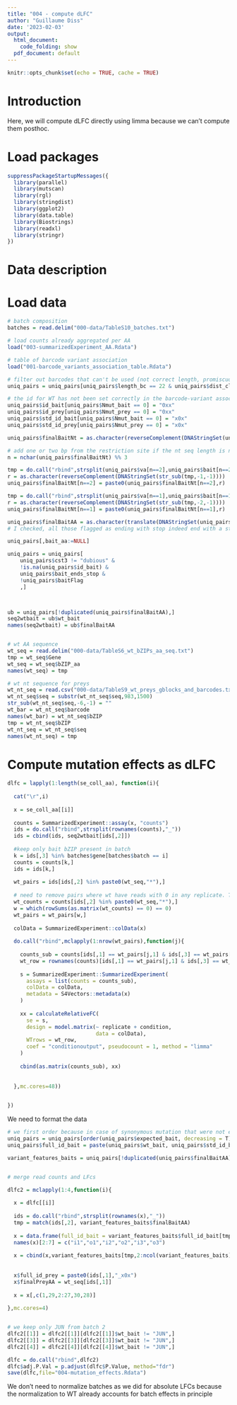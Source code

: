 ```yaml
---
title: "004 - compute dLFC"
author: "Guillaume Diss"
date: '2023-02-03'
output: 
  html_document:
    code_folding: show
  pdf_document: default
---
```


```r
knitr::opts_chunk$set(echo = TRUE, cache = TRUE)
```


# Introduction

Here, we will compute dLFC directly using limma because we can't compute them posthoc.

# Load packages

```r
suppressPackageStartupMessages({
  library(parallel)
  library(mutscan)
  library(rgl)
  library(stringdist)
  library(ggplot2)
  library(data.table)
  library(Biostrings)
  library(readxl)
  library(stringr)
})
```


# Data description




# Load data

```r

# batch composition
batches = read.delim("000-data/TableS10_batches.txt")

# load counts already aggregated per AA
load("003-summarizedExperiment_AA.Rdata")

# table of barcode variant association
load("001-barcode_variants_association_table.Rdata")

# filter out barcodes that can't be used (not correct length, promiscuous or close neighbour)
uniq_pairs = uniq_pairs[uniq_pairs$length_bc == 22 & uniq_pairs$dist_closest_neighbour > 1 & uniq_pairs$Abc == 1,]

# the id for WT has not been set correctly in the barcode-variant association script. Fix it
uniq_pairs$id_bait[uniq_pairs$Nmut_bait == 0] = "0xx"
uniq_pairs$id_prey[uniq_pairs$Nmut_prey == 0] = "0xx"
uniq_pairs$std_id_bait[uniq_pairs$Nmut_bait == 0] = "x0x"
uniq_pairs$std_id_prey[uniq_pairs$Nmut_prey == 0] = "x0x"

uniq_pairs$finalBaitNt = as.character(reverseComplement(DNAStringSet(uniq_pairs$bait)))

# add one or two bp from the restriction site if the nt seq length is not a mutliple of 3
n = nchar(uniq_pairs$finalBaitNt) %% 3

tmp = do.call("rbind",strsplit(uniq_pairs$va[n==2],uniq_pairs$bait[n==2]))[,1]
r = as.character(reverseComplement(DNAStringSet(str_sub(tmp,-1,-1))))
uniq_pairs$finalBaitNt[n==2] = paste0(uniq_pairs$finalBaitNt[n==2],r)

tmp = do.call("rbind",strsplit(uniq_pairs$va[n==1],uniq_pairs$bait[n==1]))[,1]
r = as.character(reverseComplement(DNAStringSet(str_sub(tmp,-2,-1))))
uniq_pairs$finalBaitNt[n==1] = paste0(uniq_pairs$finalBaitNt[n==1],r)

uniq_pairs$finalBaitAA = as.character(translate(DNAStringSet(uniq_pairs$finalBaitNt),no.init.codon=T))
# I checked, all those flagged as ending with stop indeed end with a stop here as well

uniq_pairs[,bait_aa:=NULL]

uniq_pairs = uniq_pairs[
    uniq_pairs$cst3 != "dubious" & 
    !is.na(uniq_pairs$id_bait) & 
    uniq_pairs$bait_ends_stop & 
    !uniq_pairs$baitFlag
    ,]



ub = uniq_pairs[!duplicated(uniq_pairs$finalBaitAA),]
seq2wtbait = ub$wt_bait
names(seq2wtbait) = ub$finalBaitAA


# wt AA sequence
wt_seq = read.delim("000-data/TableS6_wt_bZIPs_aa_seq.txt")
tmp = wt_seq$Gene
wt_seq = wt_seq$bZIP_aa
names(wt_seq) = tmp

# wt nt sequence for preys
wt_nt_seq = read.csv("000-data/TableS9_wt_preys_gblocks_and_barcodes.txt")
wt_nt_seq$seq = substr(wt_nt_seq$seq,983,1500)
str_sub(wt_nt_seq$seq,-6,-1) = ""
wt_bar = wt_nt_seq$barcode
names(wt_bar) = wt_nt_seq$bZIP
tmp = wt_nt_seq$bZIP
wt_nt_seq = wt_nt_seq$seq
names(wt_nt_seq) = tmp


```



# Compute mutation effects as dLFC

```r
dlfc = lapply(1:length(se_coll_aa), function(i){
  
  cat("\r",i)
  
  x = se_coll_aa[[i]]
  
  counts = SummarizedExperiment::assay(x, "counts")
  ids = do.call("rbind",strsplit(rownames(counts),"_"))
  ids = cbind(ids, seq2wtbait[ids[,2]])
  
  #keep only bait bZIP present in batch
  k = ids[,3] %in% batches$gene[batches$batch == i]
  counts = counts[k,]
  ids = ids[k,]
  
  wt_pairs = ids[ids[,2] %in% paste0(wt_seq,"*"),]
  
  # need to remove pairs where wt have reads with 0 in any replicate. These would anyway be filtered out
  wt_counts = counts[ids[,2] %in% paste0(wt_seq,"*"),]
  w = which(rowSums(as.matrix(wt_counts) == 0) == 0)
  wt_pairs = wt_pairs[w,]
  
  colData = SummarizedExperiment::colData(x)
  
  do.call("rbind",mclapply(1:nrow(wt_pairs),function(j){
    
    counts_sub = counts[ids[,1] == wt_pairs[j,1] & ids[,3] == wt_pairs[j,3],]
    wt_row = rownames(counts)[ids[,1] == wt_pairs[j,1] & ids[,3] == wt_pairs[j,3] & ids[,2] %in% paste0(wt_seq,"*")]
    
    s = SummarizedExperiment::SummarizedExperiment(
      assays = list(counts = counts_sub),
      colData = colData, 
      metadata = S4Vectors::metadata(x)
    )
    
    xx = calculateRelativeFC(
      se = s,
      design = model.matrix(~ replicate + condition,
                            data = colData),
      WTrows = wt_row,
      coef = "conditionoutput", pseudocount = 1, method = "limma"
    )
    
    cbind(as.matrix(counts_sub), xx)
    
    
  },mc.cores=48))
  

})


```


We need to format the data

```r

# we first order because in case of synonymous mutation that were not expected, some features might not have been determined. So it is better that the expected one comes before its unexpected synonymous variant, so that we get the features
uniq_pairs = uniq_pairs[order(uniq_pairs$expected_bait, decreasing = T),]
uniq_pairs$full_id_bait = paste(uniq_pairs$wt_bait, uniq_pairs$std_id_bait, sep="_")

variant_features_baits = uniq_pairs[!duplicated(uniq_pairs$finalBaitAA),c(55,29,46,45,47:49,44,43,54,6)]


# merge read counts and LFcs

dlfc2 = mclapply(1:4,function(i){
  
  x = dlfc[[i]]
  
  ids = do.call("rbind",strsplit(rownames(x),"_"))
  tmp = match(ids[,2], variant_features_baits$finalBaitAA)
  
  x = data.frame(full_id_bait = variant_features_baits$full_id_bait[tmp], x)
  names(x)[2:7] = c("i1","o1","i2","o2","i3","o3")
  
  x = cbind(x,variant_features_baits[tmp,2:ncol(variant_features_baits)])
  
  
  x$full_id_prey = paste0(ids[,1],"_x0x")
  x$finalPreyAA = wt_seq[ids[,1]]
  
  x = x[,c(1,29,2:27,30,28)]
  
},mc.cores=4)


# we keep only JUN from batch 2
dlfc2[[1]] = dlfc2[[1]][dlfc2[[1]]$wt_bait != "JUN",]
dlfc2[[3]] = dlfc2[[3]][dlfc2[[3]]$wt_bait != "JUN",]
dlfc2[[4]] = dlfc2[[4]][dlfc2[[4]]$wt_bait != "JUN",]

dlfc = do.call("rbind",dlfc2)
dlfc$adj.P.Val = p.adjust(dlfc$P.Value, method="fdr")
save(dlfc,file="004-mutation_effects.Rdata")
```

We don't need to normalize batches as we did for absolute LFCs because the normalization to WT already accounts for batch effects in principle




